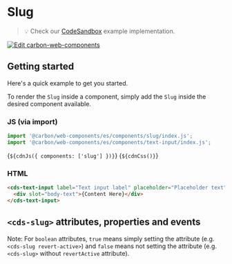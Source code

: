 
<Meta of={SlugExampleStories} />

# Slug

> 💡 Check our
> [CodeSandbox](https://codesandbox.io/s/github/carbon-design-system/carbon-for-ibm-dotcom/tree/main/packages/carbon-web-components/examples/codesandbox/basic/components/slug)
> example implementation.

[![Edit carbon-web-components](https://codesandbox.io/static/img/play-codesandbox.svg)](https://codesandbox.io/s/github/carbon-design-system/carbon-for-ibm-dotcom/tree/main/packages/carbon-web-components/examples/codesandbox/basic/components/slug)

## Getting started

Here's a quick example to get you started.

To render the `Slug` inside a component, simply add the `Slug` inside the
desired component available.

### JS (via import)

```javascript
import '@carbon/web-components/es/components/slug/index.js';
import '@carbon/web-components/es/components/text-input/index.js';
```

<Markdown>{`${cdnJs({ components: ['slug'] })}`}</Markdown>
<Markdown>{`${cdnCss()}`}</Markdown>

### HTML

```html
<cds-text-input label="Text input label" placeholder="Placeholder text">
  <div slot="body-text">{Content Here}</div>
</cds-text-input>
```

## `<cds-slug>` attributes, properties and events

Note: For `boolean` attributes, `true` means simply setting the attribute (e.g.
`<cds-slug revert-active>`) and `false` means not setting the attribute (e.g.
`<cds-slug>` without `revertActive` attribute).

<ArgTypes of="cds-slug" />

